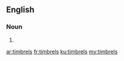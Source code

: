 ==English==

===Noun===
{{head|en}}

# {{plural of|timbrel}}

[[ar:timbrels]]
[[fr:timbrels]]
[[ku:timbrels]]
[[my:timbrels]]